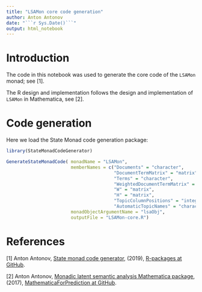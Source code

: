 ```yaml
---
title: "LSAMon core code generation"
author: Anton Antonov
date: "```r Sys.Date()```"
output: html_notebook
---
```


# Introduction

The code in this notebook was used to generate the core code of the `LSAMon` monad; see [1].

The R design and implementation follows the design and implementation of `LSAMon` in Mathematica, see [2].

# Code generation

Here we load the State Monad code generation package:

```r
library(StateMonadCodeGenerator)
```

```r
GenerateStateMonadCode( monadName = "LSAMon", 
                        memberNames = c("Documents" = "character", 
                                        "DocumentTermMatrix" = "matrix", 
                                        "Terms" = "character", 
                                        "WeightedDocumentTermMatrix" = "matrix", 
                                        "W" = "matrix", 
                                        "H" = "matrix",
                                        "TopicColumnPositions" = "integer", 
                                        "AutomaticTopicNames" = "character"), 
                        monadObjectArgumentName = "lsaObj", 
                        outputFile = "LSAMon-core.R")
```


# References

[1] Anton Antonov, 
[State monad code generator](https://github.com/antononcube/R-packages/tree/master/StateMonadCodeGenerator), 
(2019),
[R-packages at GitHub](https://github.com/antononcube/R-packages).

[2] Anton Antonov, 
[Monadic latent semantic analysis Mathematica package](https://github.com/antononcube/MathematicaForPrediction/blob/master/MonadicProgramming/MonadicLatentSemanticAnalysis.m),
(2017),
[MathematicaForPrediction at GitHub](https://github.com/antononcube/MathematicaForPrediction).
